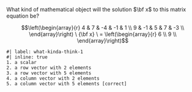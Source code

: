 <!-- matrix-6.qmd -->

::: {#exr-what-kinda-thing-1}
What kind of mathematical object will the solution $\bf x$ to this matrix equation be?

$$\left(\begin{array}{r} 
4 & 7 & -4 & -1 & 1 \\ 
9 & -1 & 5 & 7 & -3 \\ 
\end{array}\right) \ {\bf x} \ =
\left(\begin{array}{r} 
6 \\ 
9 \\ 
\end{array}\right)$$

```mcq
#| label: what-kinda-think-1
#| inline: true
1. a scalar
2. a row vector with 2 elements
3. a row vector with 5 elements
4. a column vector with 2 elements
5. a column vector with 5 elements [correct]
```
:::
